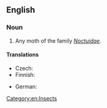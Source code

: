 ==English==

===Noun===
{{en-noun|sg=[[owlet]] [[moth]]}}

# Any moth of the family ''[[Noctuidae]]''.

====Translations====
{{trans-top|moth of family Noctuidae}}
* Czech: {{t+|cs|můra|f}}
* Finnish: {{t+|fi|yökkönen}}
{{trans-mid}}
* German: {{t+|de|Eule|f}}
{{trans-bottom}}

[[Category:en:Insects]]